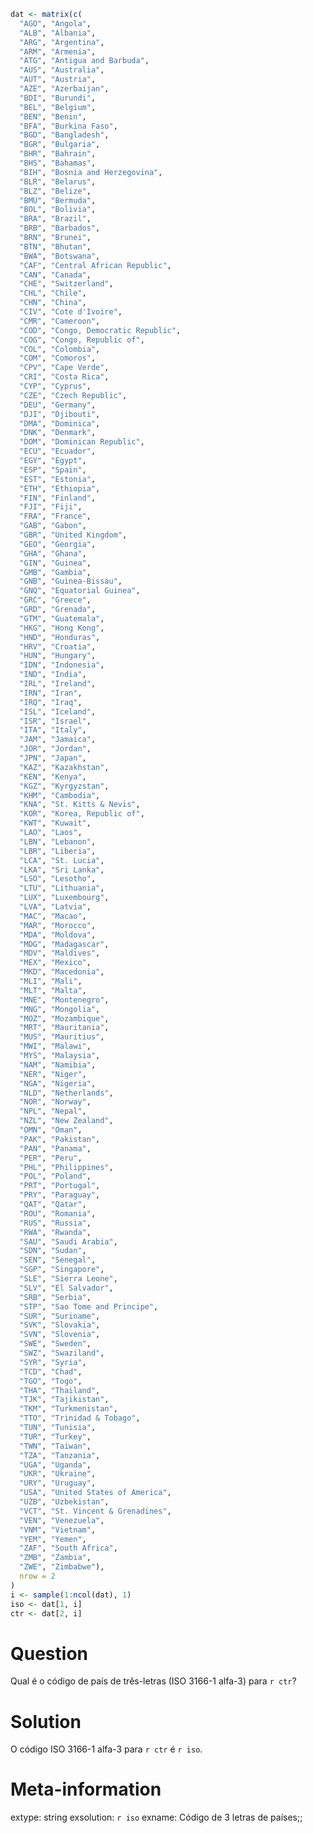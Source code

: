 ```{r data generation, echo = FALSE, results = "hide"}
dat <- matrix(c(
  "AGO", "Angola",
  "ALB", "Albania",
  "ARG", "Argentina",
  "ARM", "Armenia",
  "ATG", "Antigua and Barbuda",
  "AUS", "Australia",
  "AUT", "Austria",
  "AZE", "Azerbaijan",
  "BDI", "Burundi",
  "BEL", "Belgium",
  "BEN", "Benin",
  "BFA", "Burkina Faso",
  "BGD", "Bangladesh",
  "BGR", "Bulgaria",
  "BHR", "Bahrain",
  "BHS", "Bahamas",
  "BIH", "Bosnia and Herzegovina",
  "BLR", "Belarus",
  "BLZ", "Belize",
  "BMU", "Bermuda",
  "BOL", "Bolivia",
  "BRA", "Brazil",
  "BRB", "Barbados",
  "BRN", "Brunei",
  "BTN", "Bhutan",
  "BWA", "Botswana",
  "CAF", "Central African Republic",
  "CAN", "Canada",
  "CHE", "Switzerland",
  "CHL", "Chile",
  "CHN", "China",
  "CIV", "Cote d'Ivoire",
  "CMR", "Cameroon",
  "COD", "Congo, Democratic Republic",
  "COG", "Congo, Republic of",
  "COL", "Colombia",
  "COM", "Comoros",
  "CPV", "Cape Verde",
  "CRI", "Costa Rica",
  "CYP", "Cyprus",
  "CZE", "Czech Republic",
  "DEU", "Germany",
  "DJI", "Djibouti",
  "DMA", "Dominica",
  "DNK", "Denmark",
  "DOM", "Dominican Republic",
  "ECU", "Ecuador",
  "EGY", "Egypt",
  "ESP", "Spain",
  "EST", "Estonia",
  "ETH", "Ethiopia",
  "FIN", "Finland",
  "FJI", "Fiji",
  "FRA", "France",
  "GAB", "Gabon",
  "GBR", "United Kingdom",
  "GEO", "Georgia",
  "GHA", "Ghana",
  "GIN", "Guinea",
  "GMB", "Gambia",
  "GNB", "Guinea-Bissau",
  "GNQ", "Equatorial Guinea",
  "GRC", "Greece",
  "GRD", "Grenada",
  "GTM", "Guatemala",
  "HKG", "Hong Kong",
  "HND", "Honduras",
  "HRV", "Croatia",
  "HUN", "Hungary",
  "IDN", "Indonesia",
  "IND", "India",
  "IRL", "Ireland",
  "IRN", "Iran",
  "IRQ", "Iraq",
  "ISL", "Iceland",
  "ISR", "Israel",
  "ITA", "Italy",
  "JAM", "Jamaica",
  "JOR", "Jordan",
  "JPN", "Japan",
  "KAZ", "Kazakhstan",
  "KEN", "Kenya",
  "KGZ", "Kyrgyzstan",
  "KHM", "Cambodia",
  "KNA", "St. Kitts & Nevis",
  "KOR", "Korea, Republic of",
  "KWT", "Kuwait",
  "LAO", "Laos",
  "LBN", "Lebanon",
  "LBR", "Liberia",
  "LCA", "St. Lucia",
  "LKA", "Sri Lanka",
  "LSO", "Lesotho",
  "LTU", "Lithuania",
  "LUX", "Luxembourg",
  "LVA", "Latvia",
  "MAC", "Macao",
  "MAR", "Morocco",
  "MDA", "Moldova",
  "MDG", "Madagascar",
  "MDV", "Maldives",
  "MEX", "Mexico",
  "MKD", "Macedonia",
  "MLI", "Mali",
  "MLT", "Malta",
  "MNE", "Montenegro",
  "MNG", "Mongolia",
  "MOZ", "Mozambique",
  "MRT", "Mauritania",
  "MUS", "Mauritius",
  "MWI", "Malawi",
  "MYS", "Malaysia",
  "NAM", "Namibia",
  "NER", "Niger",
  "NGA", "Nigeria",
  "NLD", "Netherlands",
  "NOR", "Norway",
  "NPL", "Nepal",
  "NZL", "New Zealand",
  "OMN", "Oman",
  "PAK", "Pakistan",
  "PAN", "Panama",
  "PER", "Peru",
  "PHL", "Philippines",
  "POL", "Poland",
  "PRT", "Portugal",
  "PRY", "Paraguay",
  "QAT", "Qatar",
  "ROU", "Romania",
  "RUS", "Russia",
  "RWA", "Rwanda",
  "SAU", "Saudi Arabia",
  "SDN", "Sudan",
  "SEN", "Senegal",
  "SGP", "Singapore",
  "SLE", "Sierra Leone",
  "SLV", "El Salvador",
  "SRB", "Serbia",
  "STP", "Sao Tome and Principe",
  "SUR", "Suriname",
  "SVK", "Slovakia",
  "SVN", "Slovenia",
  "SWE", "Sweden",
  "SWZ", "Swaziland",
  "SYR", "Syria",
  "TCD", "Chad",
  "TGO", "Togo",
  "THA", "Thailand",
  "TJK", "Tajikistan",
  "TKM", "Turkmenistan",
  "TTO", "Trinidad & Tobago",
  "TUN", "Tunisia",
  "TUR", "Turkey",
  "TWN", "Taiwan",
  "TZA", "Tanzania",
  "UGA", "Uganda",
  "UKR", "Ukraine",
  "URY", "Uruguay",
  "USA", "United States of America",
  "UZB", "Uzbekistan",
  "VCT", "St. Vincent & Grenadines",
  "VEN", "Venezuela",
  "VNM", "Vietnam",
  "YEM", "Yemen",
  "ZAF", "South Africa",
  "ZMB", "Zambia",
  "ZWE", "Zimbabwe"),
  nrow = 2
)
i <- sample(1:ncol(dat), 1)
iso <- dat[1, i]
ctr <- dat[2, i]
```

Question
========
Qual é o código de país de três-letras (ISO 3166-1 alfa-3) para
`r ctr`?

Solution
========
O código ISO 3166-1 alfa-3 para `r ctr` é `r iso`.

Meta-information
================
extype: string
exsolution: `r iso`
exname: Código de 3 letras de países;;

